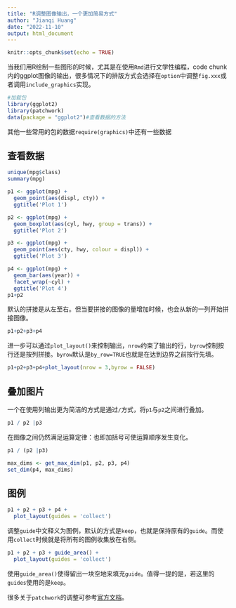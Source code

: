 ```yaml
---
title: "R调整图像输出，一个更加简易方式"
author: "Jianqi Huang"
date: "2022-11-10"
output: html_document
---
```


```r
knitr::opts_chunk$set(echo = TRUE)
```


当我们用R绘制一些图形的时候，尤其是在使用`Rmd`进行文学性编程，code chunk内的ggplot图像的输出，很多情况下的排版方式会选择在`option`中调整`fig.xxx`或者调用`include_graphics`实现。

```r
#加载包
library(ggplot2)
library(patchwork)
data(package = "ggplot2")#查看数据的方法
```




其他一些常用的包的数据`require(graphics)`中还有一些数据

## 查看数据
```r
unique(mpg$class)
summary(mpg)
```

```r
p1 <- ggplot(mpg) + 
  geom_point(aes(displ, cty)) + 
  ggtitle('Plot 1')

p2 <- ggplot(mpg) + 
  geom_boxplot(aes(cyl, hwy, group = trans)) + 
  ggtitle('Plot 2')

p3 <- ggplot(mpg) + 
  geom_point(aes(cty, hwy, colour = displ)) + 
  ggtitle('Plot 3')

p4 <- ggplot(mpg) + 
  geom_bar(aes(year)) + 
  facet_wrap(~cyl) + 
  ggtitle('Plot 4')
p1+p2
```

默认的拼接是从左至右。但当要拼接的图像的量增加时候，也会从新的一列开始拼接图像。

```r
p1+p2+p3+p4
```

进一步可以通过`plot_layout()`来控制输出，`nrow`约束了输出的行，`byrow`控制按行还是按列拼接。`byrow`默认是`by_row=TRUE`也就是在达到边界之前按行先填。
```r
p1+p2+p3+p4+plot_layout(nrow = 3,byrow = FALSE)
```

## 叠加图片
一个在使用列输出更为简洁的方式是通过`/`方式，将`p1`与`p2`之间进行叠加。
```r
p1 / p2 |p3
```
在图像之间仍然满足运算定律：也即加括号可使运算顺序发生变化。

```r
p1 / (p2 |p3)
```

```r
max_dims <- get_max_dim(p1, p2, p3, p4)
set_dim(p4, max_dims)
```

## 图例

```r
p1 + p2 + p3 + p4 +
  plot_layout(guides = 'collect')
```
调整`guide`中文释义为图例，默认的方式是`keep`，也就是保持原有的`guide`。而使用`collect`时候就是将所有的图例收集放在右侧。

```r
p1 + p2 + p3 + guide_area() + 
  plot_layout(guides = 'collect')
```
使用`guide_area()`使得留出一块空地来填充`guide`。值得一提的是，若这里的`guides`使用的是`keep`。



很多关于`patchwork`的调整可参考[官方文档](https://patchwork.data-imaginist.com/)。




